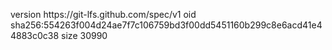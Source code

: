 version https://git-lfs.github.com/spec/v1
oid sha256:554263f004d24ae7f7c106759bd3f00dd5451160b299c8e6acd41e44883c0c38
size 30990
